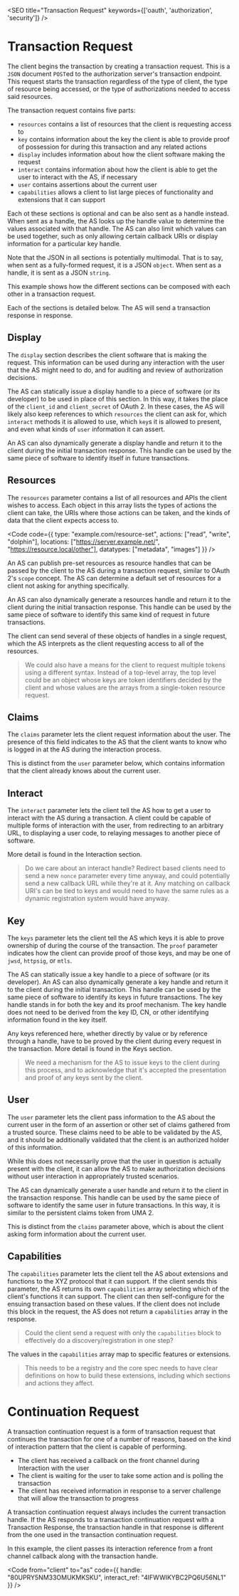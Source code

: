 

<SEO title="Transaction Request" keywords={['oauth', 'authorization', 'security']} />

# Transaction Request

The client begins the transaction by creating a transaction request. This is a `JSON` document `POST`ed to the authorization server's transaction endpoint. This request starts the transaction regardless of the type of client, the type of resource being accessed, or the type of authorizations needed to access said resources. 

The transaction request contains five parts:
 - `resources` contains a list of resources that the client is requesting access to
 - `key` contains information about the key the client is able to provide proof of possession for during this transaction and any related actions
 - `display` includes information about how the client software making the request
 - `interact` contains information about how the client is able to get the user to interact with the AS, if necessary
 - `user` contains assertions about the current user 
 - `capabilities` allows a client to list large pieces of functionality and extensions that it can support
 
Each ot these sections is optional and can be also sent as a handle instead. When sent as a handle, the AS looks up the handle value to determine the values associated with that handle. The AS can also limit which values can be used together, such as only allowing certain callback URIs or display information for a particular key handle. 

Note that the JSON in all sections is potentially multimodal. That is to say, when sent as a fully-formed request, it is a JSON `object`. When sent as a handle, it is sent as a JSON `string`. 

This example shows how the different sections can be composed with each other in a transaction request.

<TransactionRequest />

Each of the sections is detailed below. The AS will send a <Link to="/transactionresponse">transaction response</Link> in response.

## Display

The `display` section describes the client software that is making the request. This information can be used during any interaction with the user that the AS might need to do, and for auditing and review of authorization decisions. 

The AS can statically issue a display handle to a piece of software (or its developer) to be used in place of this section. In this way, it takes the place of the `client_id` and `client_secret` of OAuth 2. In these cases, the AS will likely also keep references to which `resources` the client can ask for, which `interact` methods it is allowed to use, which `key`s it is allowed to present, and even what kinds of `user` information it can assert. 

An AS can also dynamically generate a display handle and return it to the client during the initial transaction response. This handle can be used by the same piece of software to identify itself in future transactions.

## Resources

The `resources` parameter contains a list of all resources and APIs the client wishes to access. Each object in this array lists the types of actions the client can take, the URIs where those actions can be taken, and the kinds of data that the client expects access to. 

<Code code={{
          type: "example.com/resource-set",
          actions: ["read", "write", "dolphin"],
          locations: ["https://server.example.net/", "https://resource.local/other"],
          datatypes: ["metadata", "images"]
}} />

An AS can publish pre-set resources as resource handles that can be passed by the client to the AS during a transaction request, similar to OAuth 2's `scope` concept. The AS can determine a default set of resources for a client not asking for anything specifically.

An AS can also dynamically generate a resources handle and return it to the client during the initial transaction response. This handle can be used by the same piece of software to identify this same kind of request in future transactions.

The client can send several of these objects of handles in a single request, which the AS interprets as the client requesting access to all of the resources. 

> We could also have a means for the client to request multiple tokens using a different syntax. Instead of a top-level array, the top level could be an object whose keys are token identifiers decided by the client and whose values are the arrays from a single-token resource request.

## Claims

The `claims` parameter lets the client request information about the user. The presence of this field indicates to the AS that the client wants to know who is logged in at the AS during the interaction process. 

This is distinct from the `user` parameter below, which contains information that the client already knows about the current user. 

## Interact

The `interact` parameter lets the client tell the AS how to get a user to interact with the AS during a transaction. A client could be capable of multiple forms of interaction with the user, from redirecting to an arbitrary URL, to displaying a user code, to relaying messages to another piece of software. 

More detail is found in the <Link to="/interaction">Interaction</Link> section.

> Do we care about an interact handle? Redirect based clients need to send a new `nonce` parameter every time anyway, and could potentially send a new callback URL while they're at it. Any matching on callback URI's can be tied to keys and would need to have the same rules as a dynamic registration system would have anyway. 

## Key

The `keys` parameter lets the client tell the AS which keys it is able to prove ownership of during the course of the transaction. The `proof` parameter indicates how the client can provide proof of those keys, and may be one of `jwsd`, `httpsig`, or `mtls`. 

The AS can statically issue a key handle to a piece of software (or its developer). An AS can also dynamically generate a key handle and return it to the client during the initial transaction. This handle can be used by the same piece of software to identify its keys in future transactions. The key handle stands in for both the key and its proof mechanism. The key handle does not need to be derived from the key ID, CN, or other identifying information found in the key itself. 

Any keys referenced here, whether directly by value or by reference through a handle, have to be proved by the client during every request in the transaction. More detail is found in the <Link to="/keys">Keys</Link> section. 

> We need a mechanism for the AS to issue keys to the client during this process, and to acknowledge that it's accepted the presentation and proof of any keys sent by the client.

## User

The `user` parameter lets the client pass information to the AS about the current user in the form of an assertion or other set of claims gathered from a trusted source. These claims need to be able to be validated by the AS, and it should be additionally validated that the client is an authorized holder of this information. 

While this does not necessarily prove that the user in question is actually present with the client, it can allow the AS to make authorization decisions without user interaction in appropriately trusted scenarios.

The AS can dynamically generate a user handle and return it to the client in the transaction response. This handle can be used by the same piece of software to identify the same user in future transactions. In this way, it is similar to the persistent claims token from UMA 2.

This is distinct from the `claims` parameter above, which is about the client asking form information about the current user.

## Capabilities

The `capabilities` parameter lets the client tell the AS about extensions and functions to the XYZ protocol that it can support. If the client sends this parameter, the AS returns its own `capabilities` array selecting which of the client's functions it can support. The client can then self-configure for the ensuing transaction based on these values. If the client does not include this block in the request, the AS does not return a `capabilities` array in the response. 

> Could the client send a request with only the `capabilities` block to effectively do a discovery/registration in one step?

The values in the `capabilities` array map to specific features or extensions. 

> This needs to be a registry and the core spec needs to have clear definitions on how to build these extensions, including which sections and actions they affect. 

# Continuation Request

A transaction continuation request is a form of transaction request that continues the transaction for one of a number of reasons, based on the kind of interaction pattern that the client is capable of performing.

 - The client has received a callback on the front channel during <Link to="/interaction">Interaction</Link> with the user
 - The client is waiting for the user to take some action and is polling the transaction
 - The client has received information in response to a server challenge that will allow the transaction to progress

A transaction continuation request always includes the current transaction handle. If the AS responds to a transaction continuation request with a <Link to="/transactionresponse">Transaction Response</Link>, the transaction handle in that response is different from the one used in the transaction continuation request. 

In this example, the client passes its interaction reference from a front channel callback along with the transaction handle.

<Code
  from="client" to="as"
  code={{
    handle: "80UPRY5NM33OMUKMKSKU",
    interact_ref: "4IFWWIKYBC2PQ6U56NL1"
  }} />

